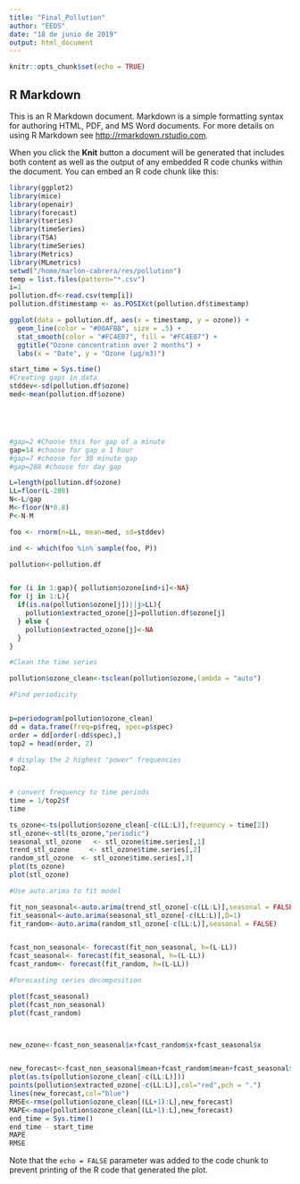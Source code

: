 ```yaml
---
title: "Final_Pollution"
author: "EEDS"
date: "18 de junio de 2019"
output: html_document
---
```


```r
knitr::opts_chunk$set(echo = TRUE)
```

## R Markdown

This is an R Markdown document. Markdown is a simple formatting syntax for authoring HTML, PDF, and MS Word documents. For more details on using R Markdown see <http://rmarkdown.rstudio.com>.

When you click the **Knit** button a document will be generated that includes both content as well as the output of any embedded R code chunks within the document. You can embed an R code chunk like this:

```r

library(ggplot2)
library(mice)
library(openair)
library(forecast)
library(tseries)
library(timeSeries)
library(TSA)
library(timeSeries)
library(Metrics)
library(MLmetrics)
setwd("/home/marlon-cabrera/res/pollution")
temp = list.files(pattern="*.csv")
i=1
pollution.df<-read.csv(temp[i])
pollution.df$timestamp <- as.POSIXct(pollution.df$timestamp)

ggplot(data = pollution.df, aes(x = timestamp, y = ozone)) +
  geom_line(color = "#00AFBB", size = .5) +
  stat_smooth(color = "#FC4E07", fill = "#FC4E07") +
  ggtitle("Ozone concentration over 2 months") +
  labs(x = "Date", y = "Ozone (μg/m3)")

```


```r
start_time = Sys.time()
#Creating gaps in data
stddev<-sd(pollution.df$ozone)
med<-mean(pollution.df$ozone)





#gap=2 #Choose this for gap of a minute
gap=14 #choose for gap o 1 hour
#gap=7 #choose for 30 minute gap
#gap=288 #choose for day gap

L=length(pollution.df$ozone)
LL=floor(L-288)
N<-L/gap
M<-floor(N*0.8)
P<-N-M

foo <- rnorm(n=LL, mean=med, sd=stddev)

ind <- which(foo %in% sample(foo, P))

pollution<-pollution.df


for (i in 1:gap){ pollution$ozone[ind+i]<-NA}
for (j in 1:L){
  if(is.na(pollution$ozone[j])||j>LL){
    pollution$extracted_ozone[j]=pollution.df$ozone[j]
  } else {
    pollution$extracted_ozone[j]<-NA
  }
}

```

```r
#Clean the time series

pollution$ozone_clean<-tsclean(pollution$ozone,lambda = "auto")

```

```r
#Find periodicity


p=periodogram(pollution$ozone_clean)
dd = data.frame(freq=p$freq, spec=p$spec)
order = dd[order(-dd$spec),]
top2 = head(order, 2)
 
# display the 2 highest "power" frequencies
top2


# convert frequency to time periods
time = 1/top2$f
time
```

```r

ts_ozone<-ts(pollution$ozone_clean[-c(LL:L)],frequency = time[2])
stl_ozone<-stl(ts_ozone,"periodic")
seasonal_stl_ozone   <- stl_ozone$time.series[,1]
trend_stl_ozone     <- stl_ozone$time.series[,2]
random_stl_ozone  <- stl_ozone$time.series[,3]
plot(ts_ozone)
plot(stl_ozone)
```

```r


#Use auto.arima to fit model

fit_non_seasonal<-auto.arima(trend_stl_ozone[-c(LL:L)],seasonal = FALSE)
fit_seasonal<-auto.arima(seasonal_stl_ozone[-c(LL:L)],D=1)
fit_random<-auto.arima(random_stl_ozone[-c(LL:L)],seasonal = FALSE)


fcast_non_seasonal<- forecast(fit_non_seasonal, h=(L-LL))
fcast_seasonal<- forecast(fit_seasonal, h=(L-LL))
fcast_random<- forecast(fit_random, h=(L-LL))


```

```r
#Forecasting series decomposition

plot(fcast_seasonal)
plot(fcast_non_seasonal)
plot(fcast_random)



new_ozone<-fcast_non_seasonal$x+fcast_random$x+fcast_seasonal$x


new_forecast<-fcast_non_seasonal$mean+fcast_random$mean+fcast_seasonal$mean
plot(as.ts(pollution$ozone_clean[-c(LL:L)]))
points(pollution$extracted_ozone[-c(LL:L)],col="red",pch = ".")
lines(new_forecast,col="blue")
RMSE<-rmse(pollution$ozone_clean[(LL+1):L],new_forecast)
MAPE<-mape(pollution$ozone_clean[(LL+1):L],new_forecast)
end_time = Sys.time()
end_time - start_time
MAPE
RMSE
```





Note that the `echo = FALSE` parameter was added to the code chunk to prevent printing of the R code that generated the plot.
